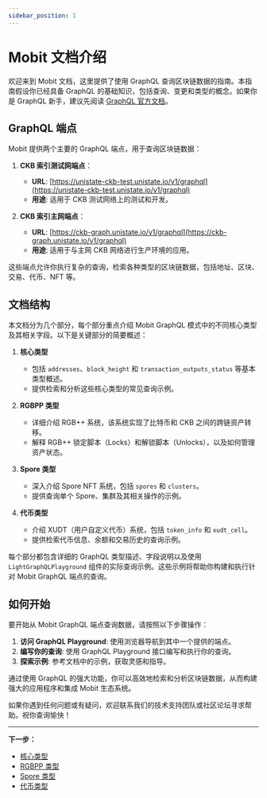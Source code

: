 ```yaml
---
sidebar_position: 1
---
```


# Mobit 文档介绍

欢迎来到 Mobit 文档，这里提供了使用 GraphQL 查询区块链数据的指南。本指南假设你已经具备 GraphQL 的基础知识，包括查询、变更和类型的概念。如果你是 GraphQL 新手，建议先阅读 [GraphQL 官方文档](https://graphql.org/learn/)。

## GraphQL 端点

Mobit 提供两个主要的 GraphQL 端点，用于查询区块链数据：

1. **CKB 索引测试网端点**：
   - **URL**: [https://unistate-ckb-test.unistate.io/v1/graphql](https://unistate-ckb-test.unistate.io/v1/graphql)
   - **用途**: 适用于 CKB 测试网络上的测试和开发。

2. **CKB 索引主网端点**：
   - **URL**: [https://ckb-graph.unistate.io/v1/graphql](https://ckb-graph.unistate.io/v1/graphql)
   - **用途**: 适用于与主网 CKB 网络进行生产环境的应用。

这些端点允许你执行复杂的查询，检索各种类型的区块链数据，包括地址、区块、交易、代币、NFT 等。

## 文档结构

本文档分为几个部分，每个部分重点介绍 Mobit GraphQL 模式中的不同核心类型及其相关字段。以下是关键部分的简要概述：

1. **核心类型**
   - 包括 `addresses`、`block_height` 和 `transaction_outputs_status` 等基本类型概述。
   - 提供检索和分析这些核心类型的常见查询示例。

2. **RGBPP 类型**
   - 详细介绍 RGB++ 系统，该系统实现了比特币和 CKB 之间的跨链资产转移。
   - 解释 RGB++ 锁定脚本（Locks）和解锁脚本（Unlocks），以及如何管理资产状态。

3. **Spore 类型**
   - 深入介绍 Spore NFT 系统，包括 `spores` 和 `clusters`。
   - 提供查询单个 Spore、集群及其相关操作的示例。

4. **代币类型**
   - 介绍 XUDT（用户自定义代币）系统，包括 `token_info` 和 `xudt_cell`。
   - 提供检索代币信息、余额和交易历史的查询示例。

每个部分都包含详细的 GraphQL 类型描述、字段说明以及使用 `LightGraphQLPlayground` 组件的实际查询示例。这些示例将帮助你构建和执行针对 Mobit GraphQL 端点的查询。

## 如何开始

要开始从 Mobit GraphQL 端点查询数据，请按照以下步骤操作：

1. **访问 GraphQL Playground**: 使用浏览器导航到其中一个提供的端点。
2. **编写你的查询**: 使用 GraphQL Playground 接口编写和执行你的查询。
3. **探索示例**: 参考文档中的示例，获取灵感和指导。

通过使用 GraphQL 的强大功能，你可以高效地检索和分析区块链数据，从而构建强大的应用程序和集成 Mobit 生态系统。

如果你遇到任何问题或有疑问，欢迎联系我们的技术支持团队或社区论坛寻求帮助。祝你查询愉快！

---

**下一步：**

- [核心类型](/core-types)
- [RGBPP 类型](/rgbpp-types)
- [Spore 类型](/spore-types)
- [代币类型](/token-types)
